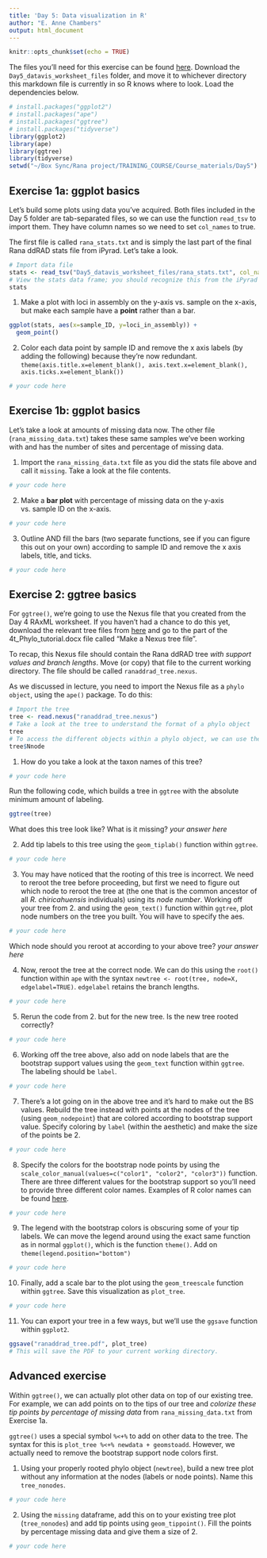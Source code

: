 ```yaml
---
title: 'Day 5: Data visualization in R'
author: "E. Anne Chambers"
output: html_document
---
```


```r
knitr::opts_chunk$set(echo = TRUE)
```

The files you'll need for this exercise can be found [here](https://utexas.box.com/s/82sgrvghrc4m2262heav7ak50310cmhd). Download the `Day5_datavis_worksheet_files` folder, and move it to whichever directory this markdown file is currently in so R knows where to look. Load the dependencies below.
```r
# install.packages("ggplot2")
# install.packages("ape")
# install.packages("ggtree")
# install.packages("tidyverse")
library(ggplot2)
library(ape)
library(ggtree)
library(tidyverse)
setwd("~/Box Sync/Rana project/TRAINING_COURSE/Course_materials/Day5") # set this to whichever directory has this markdown file and associated data files are downloaded to
```

## Exercise 1a: ggplot basics

Let's build some plots using data you've acquired. Both files included in the Day 5 folder are tab-separated files, so we can use the function `read_tsv` to import them. They have column names so we need to set `col_names` to true. 

The first file is called `rana_stats.txt` and is simply the last part of the final Rana ddRAD stats file from iPyrad. Let's take a look.
```r
# Import data file
stats <- read_tsv("Day5_datavis_worksheet_files/rana_stats.txt", col_names = TRUE)
# View the stats data frame; you should recognize this from the iPyrad class!
stats
```

1. Make a plot with loci in assembly on the y-axis vs. sample on the x-axis, but make each sample have a **point** rather than a bar.
```r
ggplot(stats, aes(x=sample_ID, y=loci_in_assembly)) +
  geom_point()
```

2. Color each data point by sample ID and remove the x axis labels (by adding the following) because they're now redundant.
`theme(axis.title.x=element_blank(), axis.text.x=element_blank(), axis.ticks.x=element_blank())`
```r
# your code here
```

## Exercise 1b: ggplot basics

Let's take a look at amounts of missing data now. The other file (`rana_missing_data.txt`) takes these same samples we've been working with and has the number of sites and percentage of missing data.

1. Import the `rana_missing_data.txt` file as you did the stats file above and call it `missing`. Take a look at the file contents.
```r
# your code here
```

2. Make a **bar plot** with percentage of missing data on the y-axis vs. sample ID on the x-axis.
```r
# your code here
```

3. Outline AND fill the bars (two separate functions, see if you can figure this out on your own) according to sample ID and remove the x axis labels, title, and ticks.
```r
# your code here
```

## Exercise 2: ggtree basics

For `ggtree()`, we're going to use the Nexus file that you created from the Day 4 RAxML worksheet. If you haven't had a chance to do this yet, download the relevant tree files from [here](https://utexas.box.com/s/m7fuv6po4edwqi2k2ak9r7p7i9atwdj8) and go to the part of the 4t_Phylo_tutorial.docx file called "Make a Nexus tree file".

To recap, this Nexus file should contain the Rana ddRAD tree *with support values and branch lengths*. Move (or copy) that file to the current working directory. The file should be called `ranaddrad_tree.nexus`.


As we discussed in lecture, you need to import the Nexus file as a `phylo object`, using the `ape()` package. To do this:
```r
# Import the tree
tree <- read.nexus("ranaddrad_tree.nexus")
# Take a look at the tree to understand the format of a phylo object
tree
# To access the different objects within a phylo object, we can use the dollar sign. What appears when you enter the following?:
tree$Nnode
```

1. How do you take a look at the taxon names of this tree?
```r
# your code here
```

Run the following code, which builds a tree in `ggtree` with the absolute minimum amount of labeling.
```r
ggtree(tree)
```

What does this tree look like? What is it missing?
*your answer here*

2. Add tip labels to this tree using the `geom_tiplab()` function within `ggtree`.
```r
# your code here
```

3. You may have noticed that the rooting of this tree is incorrect. We need to reroot the tree before proceeding, but first we need to figure out which node to reroot the tree at (the one that is the common ancestor of all *R. chiricahuensis* individuals) using its *node number*. Working off your tree from 2. and using the `geom_text()` function within `ggtree`,  plot node numbers on the tree you built. You will have to specify the aes.
```r
# your code here
```

Which node should you reroot at according to your above tree?
*your answer here*

4. Now, reroot the tree at the correct node. We can do this using the `root()` function within `ape` with the syntax `newtree <- root(tree, node=X, edgelabel=TRUE)`. `edgelabel` retains the branch lengths.
```r
# your code here
```

5. Rerun the code from 2. but for the new tree. Is the new tree rooted correctly?
```r
# your code here
```

6. Working off the tree above, also add on node labels that are the bootstrap support values using the `geom_text` function within `ggtree`. The labeling should be `label`.
```r
# your code here
```

7. There's a lot going on in the above tree and it's hard to make out the BS values. Rebuild the tree instead with points at the nodes of the tree (using `geom_nodepoint`) that are colored according to bootstrap support value. Specify coloring by `label` (within the aesthetic) and make the size of the points be 2.
```r
# your code here
```

8. Specify the colors for the bootstrap node points by using the `scale_color_manual(values=c("color1", "color2", "color3"))` function. There are three different values for the bootstrap support so you'll need to provide three different color names. Examples of R color names can be found [here](http://www.stat.columbia.edu/~tzheng/files/Rcolor.pdf).
```r
# your code here
```

9. The legend with the bootstrap colors is obscuring some of your tip labels. We can move the legend around using the exact same function as in normal `ggplot()`, which is the function `theme()`. Add on `theme(legend.position="bottom")`
```r
# your code here
```

10. Finally, add a scale bar to the plot using the `geom_treescale` function within `ggtree`. Save this visualization as `plot_tree`.
```r
# your code here
```

11. You can export your tree in a few ways, but we'll use the `ggsave` function within `ggplot2`.
```r
ggsave("ranaddrad_tree.pdf", plot_tree)
# This will save the PDF to your current working directory.
```

## Advanced exercise

Within `ggtree()`, we can actually plot other data on top of our existing tree. For example, we can add points on to the tips of our tree and *colorize these tip points by percentage of missing data* from `rana_missing_data.txt` from Exercise 1a.

`ggtree()` uses a special symbol `%<+%` to add on other data to the tree. The syntax for this is `plot_tree %<+% newdata + geomstoadd`. However, we actually need to remove the bootstrap support node colors first.

1. Using your properly rooted phylo object (`newtree`), build a new tree plot without any information at the nodes (labels or node points). Name this `tree_nonodes`.
```r
# your code here
```

2. Using the `missing` dataframe, add this on to your existing tree plot (`tree_nonodes`) and add tip points using `geom_tippoint()`. Fill the points by percentage missing data and give them a size of 2.
```r
# your code here
```